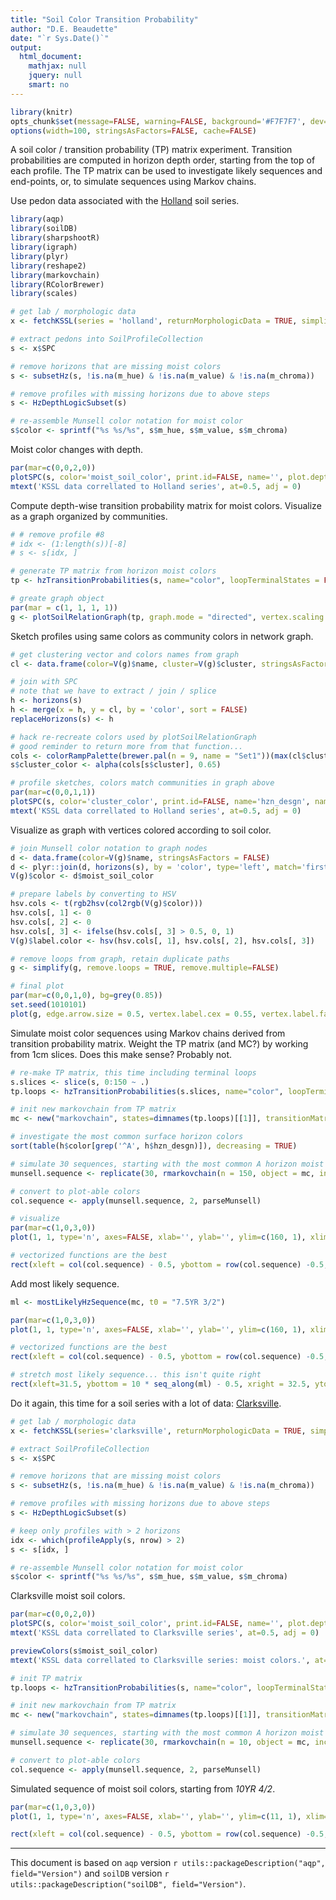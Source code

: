 ```yaml
---
title: "Soil Color Transition Probability"
author: "D.E. Beaudette"
date: "`r Sys.Date()`"
output:
  html_document:
    mathjax: null
    jquery: null
    smart: no
---
```


```r
library(knitr)
opts_chunk$set(message=FALSE, warning=FALSE, background='#F7F7F7', dev='svglite', tidy=FALSE, verbose=FALSE, cache = FALSE, fig.align = 'center')
options(width=100, stringsAsFactors=FALSE, cache=FALSE)
```


A soil color / transition probability (TP) matrix experiment. Transition probabilities are computed in horizon depth order, starting from the top of each profile. The TP matrix can be used to investigate likely sequences and end-points, or, to simulate sequences using Markov chains.


Use pedon data associated with the [Holland](https://casoilresource.lawr.ucdavis.edu/sde/?series=holland) soil series.
```r
library(aqp)
library(soilDB)
library(sharpshootR)
library(igraph)
library(plyr)
library(reshape2)
library(markovchain)
library(RColorBrewer)
library(scales)

# get lab / morphologic data
x <- fetchKSSL(series = 'holland', returnMorphologicData = TRUE, simplifyColors = TRUE)

# extract pedons into SoilProfileCollection
s <- x$SPC

# remove horizons that are missing moist colors
s <- subsetHz(s, !is.na(m_hue) & !is.na(m_value) & !is.na(m_chroma))

# remove profiles with missing horizons due to above steps
s <- HzDepthLogicSubset(s)

# re-assemble Munsell color notation for moist color
s$color <- sprintf("%s %s/%s", s$m_hue, s$m_value, s$m_chroma)
```







Moist color changes with depth.
```r
par(mar=c(0,0,2,0))
plotSPC(s, color='moist_soil_color', print.id=FALSE, name='', plot.depth.axis=FALSE, width=0.4)
mtext('KSSL data correllated to Holland series', at=0.5, adj = 0)
```


Compute depth-wise transition probability matrix for moist colors. Visualize as a graph organized by communities.
```r
# # remove profile #8
# idx <- (1:length(s))[-8]
# s <- s[idx, ]

# generate TP matrix from horizon moist colors
tp <- hzTransitionProbabilities(s, name="color", loopTerminalStates = FALSE)

# greate graph object
par(mar = c(1, 1, 1, 1))
g <- plotSoilRelationGraph(tp, graph.mode = "directed", vertex.scaling.factor=2, edge.arrow.size = 0.5, edge.scaling.factor = 2.5, vertex.label.cex = 0.75, vertex.label.family = "sans")
```

Sketch profiles using same colors as community colors in network graph.
```r
# get clustering vector and colors names from graph
cl <- data.frame(color=V(g)$name, cluster=V(g)$cluster, stringsAsFactors = FALSE)

# join with SPC
# note that we have to extract / join / splice
h <- horizons(s)
h <- merge(x = h, y = cl, by = 'color', sort = FALSE)
replaceHorizons(s) <- h

# hack re-recreate colors used by plotSoilRelationGraph
# good reminder to return more from that function...
cols <- colorRampPalette(brewer.pal(n = 9, name = "Set1"))(max(cl$cluster))
s$cluster_color <- alpha(cols[s$cluster], 0.65)

# profile sketches, colors match communities in graph above
par(mar=c(0,0,1,1))
plotSPC(s, color='cluster_color', print.id=FALSE, name='hzn_desgn', name.style = 'center-center')
mtext('KSSL data correllated to Holland series', at=0.5, adj = 0)
```



Visualize as graph with vertices colored according to soil color.
```r
# join Munsell color notation to graph nodes
d <- data.frame(color=V(g)$name, stringsAsFactors = FALSE)
d <- plyr::join(d, horizons(s), by = 'color', type='left', match='first')
V(g)$color <- d$moist_soil_color

# prepare labels by converting to HSV
hsv.cols <- t(rgb2hsv(col2rgb(V(g)$color)))
hsv.cols[, 1] <- 0
hsv.cols[, 2] <- 0
hsv.cols[, 3] <- ifelse(hsv.cols[, 3] > 0.5, 0, 1)
V(g)$label.color <- hsv(hsv.cols[, 1], hsv.cols[, 2], hsv.cols[, 3])

# remove loops from graph, retain duplicate paths
g <- simplify(g, remove.loops = TRUE, remove.multiple=FALSE)

# final plot
par(mar=c(0,0,1,0), bg=grey(0.85))
set.seed(1010101)
plot(g, edge.arrow.size = 0.5, vertex.label.cex = 0.55, vertex.label.family = "sans", vertex.label.font=2, edge.color='black')
```


Simulate moist color sequences using Markov chains derived from transition probability matrix. Weight the TP matrix (and MC?) by working from 1cm slices. Does this make sense? Probably not.
```r
# re-make TP matrix, this time including terminal loops
s.slices <- slice(s, 0:150 ~ .)
tp.loops <- hzTransitionProbabilities(s.slices, name="color", loopTerminalStates = TRUE)

# init new markovchain from TP matrix
mc <- new("markovchain", states=dimnames(tp.loops)[[1]], transitionMatrix = tp.loops)

# investigate the most common surface horizon colors
sort(table(h$color[grep('^A', h$hzn_desgn)]), decreasing = TRUE)

# simulate 30 sequences, starting with the most common A horizon moist color
munsell.sequence <- replicate(30, rmarkovchain(n = 150, object = mc, include.t0 = TRUE, t0 = "7.5YR 3/2"))

# convert to plot-able colors
col.sequence <- apply(munsell.sequence, 2, parseMunsell)

# visualize
par(mar=c(1,0,3,0))
plot(1, 1, type='n', axes=FALSE, xlab='', ylab='', ylim=c(160, 1), xlim=c(1, 30))

# vectorized functions are the best
rect(xleft = col(col.sequence) - 0.5, ybottom = row(col.sequence) -0.5, xright = col(col.sequence) + 0.5, ytop = row(col.sequence) + 0.5, col = col.sequence, border = NA, lty = 0)
```


Add most likely sequence.
```r
ml <- mostLikelyHzSequence(mc, t0 = "7.5YR 3/2")

par(mar=c(1,0,3,0))
plot(1, 1, type='n', axes=FALSE, xlab='', ylab='', ylim=c(160, 1), xlim=c(1, 32))

# vectorized functions are the best
rect(xleft = col(col.sequence) - 0.5, ybottom = row(col.sequence) -0.5, xright = col(col.sequence) + 0.5, ytop = row(col.sequence) + 0.5, col = col.sequence, border = NA, lty = 0)

# stretch most likely sequence... this isn't quite right
rect(xleft=31.5, ybottom = 10 * seq_along(ml) - 0.5, xright = 32.5, ytop = 20 * seq_along(ml) + 0.5, col = parseMunsell(ml))
```





Do it again, this time for a soil series with a lot of data: [Clarksville](https://casoilresource.lawr.ucdavis.edu/sde/?series=clarksville).
```r
# get lab / morphologic data
x <- fetchKSSL(series='clarksville', returnMorphologicData = TRUE, simplifyColors = TRUE)

# extract SoilProfileCollection
s <- x$SPC

# remove horizons that are missing moist colors
s <- subsetHz(s, !is.na(m_hue) & !is.na(m_value) & !is.na(m_chroma))

# remove profiles with missing horizons due to above steps
s <- HzDepthLogicSubset(s)

# keep only profiles with > 2 horizons
idx <- which(profileApply(s, nrow) > 2)
s <- s[idx, ]

# re-assemble Munsell color notation for moist color
s$color <- sprintf("%s %s/%s", s$m_hue, s$m_value, s$m_chroma)
```

Clarksville moist soil colors.
```r
par(mar=c(0,0,2,0))
plotSPC(s, color='moist_soil_color', print.id=FALSE, name='', plot.depth.axis=FALSE, width=0.4, divide.hz=FALSE, lty = 0)
mtext('KSSL data correllated to Clarksville series', at=0.5, adj = 0)
```

```r
previewColors(s$moist_soil_color)
mtext('KSSL data correllated to Clarksville series: moist colors.', at=0.5, adj = 0)
```


```r
# init TP matrix
tp.loops <- hzTransitionProbabilities(s, name="color", loopTerminalStates = TRUE)

# init new markovchain from TP matrix
mc <- new("markovchain", states=dimnames(tp.loops)[[1]], transitionMatrix = tp.loops)

# simulate 30 sequences, starting with the most common A horizon moist color
munsell.sequence <- replicate(30, rmarkovchain(n = 10, object = mc, include.t0 = TRUE, t0 = "10YR 4/2"))

# convert to plot-able colors
col.sequence <- apply(munsell.sequence, 2, parseMunsell)
```

Simulated sequence of moist soil colors, starting from *10YR 4/2*.
```r
par(mar=c(1,0,3,0))
plot(1, 1, type='n', axes=FALSE, xlab='', ylab='', ylim=c(11, 1), xlim=c(1, 30))

rect(xleft = col(col.sequence) - 0.5, ybottom = row(col.sequence) -0.5, xright = col(col.sequence) + 0.5, ytop = row(col.sequence) + 0.5, col = col.sequence)
```


----------------------------
This document is based on `aqp` version `r utils::packageDescription("aqp", field="Version")` and `soilDB` version `r utils::packageDescription("soilDB", field="Version")`.

